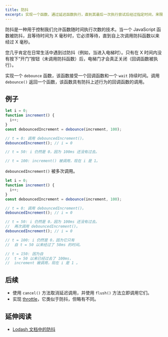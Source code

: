 ```yaml
---
title: 防抖
excerpt: 实现一个函数，通过延迟函数执行，直到其最后一次执行尝试后经过指定时间，来限制函数可以执行的次数。
---
```


防抖是一种用于控制我们允许函数随时间执行次数的技术。当一个 JavaScript 函数被防抖，且等待时间为 X 毫秒时，它必须等待，直到自上次调用防抖函数以来经过 X 毫秒。

您几乎肯定在日常生活中遇到过防抖（例如，当进入电梯时）。只有在 X 时间内没有按下“开门”按钮（未调用防抖函数）后，电梯门才会真正关闭（回调函数被执行）。

实现一个 `debounce` 函数，该函数接受一个回调函数和一个 `wait` 持续时间。调用 `debounce()` 返回一个函数，该函数具有防抖上述行为的回调函数的调用。

## 例子

```js
let i = 0;
function increment() {
  i++;
}
const debouncedIncrement = debounce(increment, 100);

// t = 0: 调用 debouncedIncrement()。
debouncedIncrement(); // i = 0

// t = 50: i 仍然是 0，因为 100ms 还没有过去。

// t = 100: increment() 被调用，现在 i 是 1。
```

`debouncedIncrement()` 被多次调用。

```js
let i = 0;
function increment() {
  i++;
}
const debouncedIncrement = debounce(increment, 100);

// t = 0: 调用 debouncedIncrement()。
debouncedIncrement(); // i = 0

// t = 50: i 仍然是 0，因为 100ms 还没有过去。
//  再次调用 debouncedIncrement()。
debouncedIncrement(); // i = 0

// t = 100: i 仍然是 0，因为它只有
//  自 t = 50 以来经过了 50ms 的时间。

// t = 150: 因为自
//  t = 50 以来已经过去了 100ms，
//  increment 被调用，现在 i 是 1 。
```

## 后续

* 使用 `cancel()` 方法取消延迟调用，并使用 `flush()` 方法立即调用它们。
* 实现 [throttle](/questions/javascript/throttle)，它类似于防抖，但略有不同。

## 延伸阅读

* [Lodash 文档中的防抖](https://lodash.com/docs/4.17.15#debounce)
